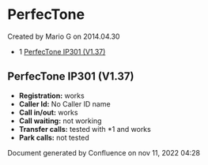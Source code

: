 
# PerfecTone 

 Created by  Mario G on 2014.04.30

* 1 [PerfecTone IP301 (V1.37)](#perfectone-ip301-v137)

## PerfecTone IP301 (V1.37)

* **Registration:** works
* **Caller Id:** No Caller ID name
* **Call in/out:** works
* **Call waiting:** not working
* **Transfer calls:** tested with \*1 and works
* **Park calls:** not tested

Document generated by Confluence on nov 11, 2022 04:28
